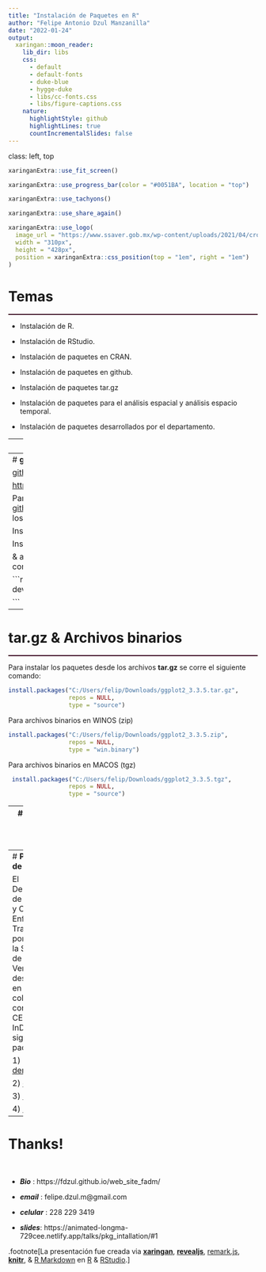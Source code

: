 ```yaml
---
title: "Instalación de Paquetes en R"
author: "Felipe Antonio Dzul Manzanilla"
date: "2022-01-24"
output:
  xaringan::moon_reader:
    lib_dir: libs
    css: 
      - default
      - default-fonts
      - duke-blue
      - hygge-duke
      - libs/cc-fonts.css
      - libs/figure-captions.css
    nature:
      highlightStyle: github
      highlightLines: true
      countIncrementalSlides: false
---
```


class: left, top

```r
xaringanExtra::use_fit_screen()
```

```r
xaringanExtra::use_progress_bar(color = "#0051BA", location = "top")
```

```r
xaringanExtra::use_tachyons()
```

```r
xaringanExtra::use_share_again()
```

```r
xaringanExtra::use_logo(
  image_url = "https://www.ssaver.gob.mx/wp-content/uploads/2021/04/cropped-logoencabezado6abr2.jpg",
  width = "310px",
  height = "428px",
  position = xaringanExtra::css_position(top = "1em", right = "1em")
)
```


# **Temas**
<hr style="height:2px;border-width:0;color:#330019;background-color:#330019">

- Instalación de R.
&nbsp;

- Instalación de RStudio.
&nbsp;

- Instalación de paquetes en CRAN.
&nbsp;

- Instalación de paquetes en github.
&nbsp;

- Instalación de paquetes tar.gz
&nbsp;

- Instalación de paquetes para el análisis espacial y análisis espacio temporal.
&nbsp;

- Instalación de paquetes desarrollados por el departamento.

---
# **CRAN**
<hr style="height:2px;border-width:0;color:#330019;background-color:#330019">


[CRAN The Comprehensive R Archive Network](https://cran.r-project.org/)

[https://cran.r-project.org/](https://cran.r-project.org/)


En la consola de R o RStudio se corre el siguiente comando para
para instalar el paquete:

Para un paquete.
```r
#install.packages("ggplot2")
```

Para varios paquetes.
```r
#install.packages(c("ggplot2", "sf", "tmap"))
#library(ggplot2)
```

Con el siguiente comando se puede verificar que se instalo correctamente.

```r
library(ggplot2)
```



---
# **github**
<hr style="height:2px;border-width:0;color:#330019;background-color:#330019">


[github](https://github.com/)

[https://github.com/](https://github.com/)


Para instalar paquetes alojados en [github](https://github.com/) primero se debe instalar uno de los siguientes paquetes:

Instalación de devtools
```r
#install.packages("devtools")
```

Instalación de remotes
```r
#install.packages("remotes")
```

& a continuacion correr el siguiente comando.

```r
devtools::install_github("fdzul/dendata")

```


---
# **tar.gz** & **Archivos binarios**
<hr style="height:2px;border-width:0;color:#330019;background-color:#330019">


Para instalar los paquetes desde los archivos **tar.gz** se corre el siguiente comando:

```r
install.packages("C:/Users/felip/Downloads/ggplot2_3.3.5.tar.gz",
                 repos = NULL, 
                 type = "source")
```

Para archivos binarios en WINOS (zip)

```r
install.packages("C:/Users/felip/Downloads/ggplot2_3.3.5.zip", 
                 repos = NULL, 
                 type = "win.binary")
```

Para archivos binarios en MACOS (tgz)

```r
 install.packages("C:/Users/felip/Downloads/ggplot2_3.3.5.tgz", 
                 repos = NULL, 
                 type = "source")
```


---
# **Paquetes para el análisis espacial**
<hr style="height:2px;border-width:0;color:#330019;background-color:#330019">

Primero se debe entrar a la página de [CRAN task view](https://cran.r-project.org/web/views/)


Instalación de ctv (CRAN task View)
```r
#install.packages("ctv")
```

Instalar todos los paquetes para el análisis espacial
```r
# ctv::install.views("Spatial")
```

Instalar todos los paquetes para el análisis espacio-temporal
```r
# ctv::install.views("SpatioTemporal")
```


---
# **Paquetes de Vectores**
<hr style="height:2px;border-width:0;color:#330019;background-color:#330019">

El Departamento de Prevención y Control de Enfermedades Transmitidas por Vector de la Secretaría de Salud de Veracruz ha desarrollado en colaboración con el CENAPRECE e InDRE, los siguientes paquetes:

   1) [denhotspots](https://fdzul.github.io/denhotspots/)
   
   2) [deneggs](https://fdzul.github.io/deneggs/)
   
   3) [boldenr](https://fdzul.github.io/boldenr/)
   
   4) [rgeomex](https://fdzul.github.io/rgeomex/)


---

# Thanks!

&nbsp;

- ***Bio*** : https://fdzul.github.io/web_site_fadm/

- ***email***       :     felipe.dzul.m@gmail.com

- ***celular***     :     228 229 3419

- ***slides***:     https://animated-longma-729cee.netlify.app/talks/pkg_intallation/#1




.footnote[La presentación fue creada via [**xaringan**](https://github.com/yihui/xaringan),
[**revealjs**](https://revealjs.com/),
[remark.js](https://remarkjs.com), [**knitr**](http://yihui.name/knitr),
& [R Markdown](https://rmarkdown.rstudio.com) en [R]() & [RStudio](2.R_Scripts/libs/rstudio_leaflet/rstudio_leaflet.css).]

